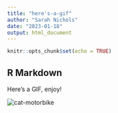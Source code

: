 ```yaml
---
title: "here's-a-gif"
author: "Sarah Nichols"
date: "2023-01-18"
output: html_document
---
```


```r
knitr::opts_chunk$set(echo = TRUE)
```

## R Markdown

Here's a GIF, enjoy! 

![cat-motorbike](cat-motorbike.gif) [](cat-motorbike.gif)
